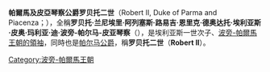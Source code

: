 {{Infobox royalty
|name = 罗贝托·于格
|title = 帕尔马公爵
|image =
|caption = 
|succession = 帕尔马王室首领
|reign = 1959年6月27日－1974年11月15日
|predecessor = [[波旁-帕爾馬的埃利亞|埃利亚一世]]
|successor = [[哈维尔王子_(波旁-帕尔马)|哈维尔]]
|spouse = 
|issue = 
|house = [[波旁－帕爾馬家族|波旁-帕爾馬王朝]]
|father = [[波旁-帕爾馬的埃利亞|波旁-帕爾馬的埃利亞]]
|mother = [[玛丽亚·安娜_(奥地利，1882－1940)|玛丽亚·安娜女大公]]
|birth_date = {{birth date|1909|8|7|df=y}}
|birth_place = [[维也纳巴登|维也纳巴登]][[威尔堡|威尔堡]]
|death_date = {{death date and age|1974|11|25|1909|8|7|df=y}}
|death_place = [[奥地利|奥地利]][[维也纳|维也纳]]
|burial_date = 
|burial_place = 
|religion = [[天主教|天主教]]
}}

'''帕爾馬及皮亞琴察公爵罗贝托二世'''（Robert II, Duke of Parma and Piacenza；{{bd|1909年|8月7日|1974年|11月25日|}}），全稱'''罗贝托·兰尼埃里·阿列塞斯·路易吉·恩里克·德奥达托·埃利亚斯·皮奥·玛利亚·迪·波旁-帕尔马-皮亚琴察'''（{{lang-fr|'''Robert Ranieri Alexis Luigi Enrico Deodato Elias Pio Maria di Borbone-Parma e Piacenza'''}}），是埃利亚斯一世次子、[[波旁－帕爾馬家族|波旁-帕爾馬王朝的領袖]]，同時也是[[帕爾馬公國|帕尔马公爵]]，稱'''罗贝托二世'''（'''Robert II'''）。

{{s-start}}
{{s-hou|[[波旁王朝|波旁-帕爾馬王朝]]|1909年|8月7日|1974年|11月25日|[[波旁王朝|波旁王朝]]}} 
{{s-pre}}
{{s-bef|before=[[埃利亞斯一世_(帕爾馬)|埃利亞斯]]}}  
{{s-tul|title={{link-en|帕爾馬公爵爵位請求者|Pretenders to the throne of Parma|帕爾馬公爵}}|years=1959年–1974年|reason=被[[意大利王國_(1861–1946)|意大利王國]]吞併}}
{{s-aft|after=[[薩維里奧王子_(波旁-帕爾馬)|哈維爾]]}}
{{s-end}}

{{DEFAULTSORT: Roberto 02}}
[[Category:波旁-帕爾馬王朝|Category:波旁-帕爾馬王朝]]